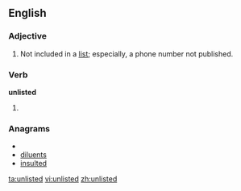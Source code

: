 ==English==

===Adjective===
{{en-adj|-}}

# Not included in a [[list]]; especially, a phone number not published.

===Verb===
'''unlisted'''

# {{past of|unlist}}

===Anagrams===
* {{alphagram|deilnstu}}
* [[diluents#English|diluents]]
* [[insulted#English|insulted]]

[[ta:unlisted]]
[[vi:unlisted]]
[[zh:unlisted]]